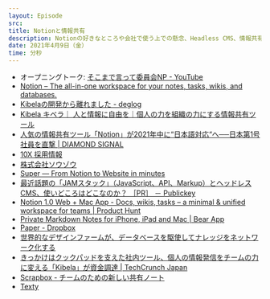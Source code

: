 ```yaml
---
layout: Episode
src: 
title: Notionと情報共有
description: Notionの好きなところや会社で使う上での懸念、Headless CMS、情報共有ツールをまた作るならどう設計するか、などについて話しました。
date: 2021年4月9日（金）
time: 分秒
---
```


- オープニングトーク: [そこまで言って委員会NP - YouTube](https://www.youtube.com/channel/UCFf21op6Q2OG_H7-pQmCc_Q)
- [Notion – The all-in-one workspace for your notes, tasks, wikis, and databases.](https://notion.so/)
- [Kibelaの開発から離れました - deglog](https://blog.deg.ooo/entry/goodbye-kibela)
- [Kibela キベラ｜ 人と情報に自由を｜個人の力を組織の力にする情報共有ツール](https://kibe.la/)
- [人気の情報共有ツール「Notion」が2021年中に“日本語対応“へ──日本第1号社員を直撃 | DIAMOND SIGNAL](https://signal.diamond.jp/articles/-/420)
- [10X 採用情報](https://jobs.10x.co.jp/)
- [株式会社ソウゾウ](https://www.souzoh.com/)
- [Super — From Notion to Website in minutes](https://super.so/)
- [最近話題の「JAMスタック」（JavaScript、API、Markup）とヘッドレスCMS、使いどころはどこなのか？ ［PR］ － Publickey](https://www.publickey1.jp/blog/20/jamjavascriptapimarkupcms_pr.html)
- [Notion 1.0 Web + Mac App - Docs, wikis, tasks – a minimal & unified workspace for teams | Product Hunt](https://www.producthunt.com/posts/notion-1-0-web-mac-app)
- [Private Markdown Notes for iPhone, iPad and Mac | Bear App](https://bear.app/)
- [Paper - Dropbox](https://www.dropbox.com/ja/paper)
- [世界的なデザインファームが、データベースを駆使してナレッジをネットワーク化する](https://www.notion.so/customers/takram)
- [きっかけはクックパッドを支えた社内ツール、個人の情報発信をチームの力に変える「Kibela」が資金調達 | TechCrunch Japan](https://jp.techcrunch.com/2018/06/18/bitjourney-fundraising/)
- [Scrapbox - チームのための新しい共有ノート](https://scrapbox.io/product)
- [Texty](http://texty.work/)
